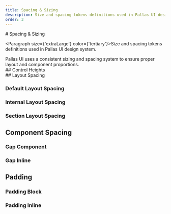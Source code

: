 ```yaml
---
title: Spacing & Sizing
description: Size and spacing tokens definitions used in Pallas UI design system
order: 3
---
```

<ContentContainer>
<Section gap="1">
# Spacing & Sizing

<Paragraph size={'extraLarge'} color={'tertiary'}>Size and spacing tokens definitions used in Pallas UI design system.</Paragraph>

</Section>
Pallas UI uses a consistent sizing and spacing system to ensure proper layout and component proportions.

<Section>
## Control Heights

<div className="flex flex-wrap gap-8 my-8">
  <SizeBox label="Small" width="100px" height="1.75rem" />
  <SizeBox label="Medium" width="100px" height="2rem" />
  <SizeBox label="Large" width="100px" height="2.5rem" />
</div>
</Section>

<Section>
## Layout Spacing

### Default Layout Spacing

<div className="flex flex-col gap-6 my-8">
  <SpacingBox label="Small" size="spacing.layout.default.sm" />
  <SpacingBox label="Medium" size="spacing.layout.default.md" />
  <SpacingBox label="Large" size="spacing.layout.default.lg" />
</div>

### Internal Layout Spacing

<div className="flex flex-col gap-6 my-8">
  <SpacingBox label="Small" size="spacing.layout.internal.sm" />
  <SpacingBox label="Medium" size="spacing.layout.internal.md" />
  <SpacingBox label="Large" size="spacing.layout.internal.lg" />
</div>

### Section Layout Spacing

<div className="flex flex-col gap-6 my-8">
  <SpacingBox label="Small" size="spacing.layout.section.sm" />
  <SpacingBox label="Medium" size="spacing.layout.section.md" />
  <SpacingBox label="Large" size="spacing.layout.section.lg" />
</div>

## Component Spacing

### Gap Component

<div className="flex flex-col gap-6 my-8">
  <SpacingBox label="Small" size="spacing.gap.component.sm" />
  <SpacingBox label="Medium" size="spacing.gap.component.md" />
  <SpacingBox label="Large" size="spacing.gap.component.lg" />
</div>

### Gap Inline

<div className="flex flex-col gap-6 my-8">
  <SpacingBox label="Extra Small" size="spacing.gap.inline.xs" />
  <SpacingBox label="Small" size="spacing.gap.inline.sm" />
  <SpacingBox label="Medium" size="spacing.gap.inline.md" />
  <SpacingBox label="Large" size="spacing.gap.inline.lg" />
</div>

## Padding

### Padding Block

<div className="flex flex-col gap-6 my-8">
  <SpacingBox label="Small" size="spacing.padding.block.sm" />
  <SpacingBox label="Medium" size="spacing.padding.block.md" />
  <SpacingBox label="Large" size="spacing.padding.block.lg" />
</div>

### Padding Inline

<div className="flex flex-col gap-6 my-8">
  <SpacingBox label="Extra Small" size="spacing.padding.inline.xs" />
  <SpacingBox label="Small" size="spacing.padding.inline.sm" />
  <SpacingBox label="Medium" size="spacing.padding.inline.md" />
  <SpacingBox label="Large" size="spacing.padding.inline.lg" />
</div>

</Section>

</ContentContainer>


